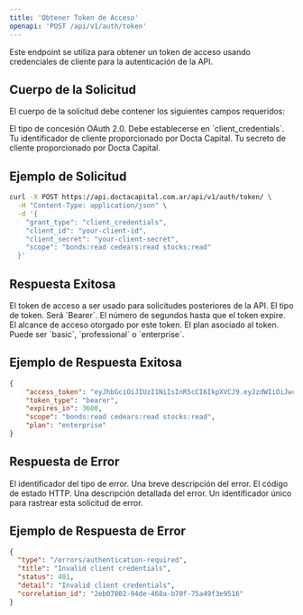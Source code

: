 ```yaml
---
title: 'Obtener Token de Acceso'
openapi: 'POST /api/v1/auth/token'
---
```


<Note>
  Este endpoint se utiliza para obtener un token de acceso usando credenciales de cliente para la autenticación de la API.
</Note>

## Cuerpo de la Solicitud

El cuerpo de la solicitud debe contener los siguientes campos requeridos:

<ParamField body="grant_type" type="string" required>
  El tipo de concesión OAuth 2.0. Debe establecerse en `client_credentials`.
</ParamField>

<ParamField body="client_id" type="string" required>
  Tu identificador de cliente proporcionado por Docta Capital.
</ParamField>

<ParamField body="client_secret" type="string" required>
  Tu secreto de cliente proporcionado por Docta Capital.
</ParamField>

## Ejemplo de Solicitud

```bash
curl -X POST https://api.doctacapital.com.ar/api/v1/auth/token/ \
  -H "Content-Type: application/json" \
  -d '{
    "grant_type": "client_credentials",
    "client_id": "your-client-id",
    "client_secret": "your-client-secret",
    "scope": "bonds:read cedears:read stocks:read"
  }'
```

## Respuesta Exitosa

<ResponseField name="access_token" type="string">
  El token de acceso a ser usado para solicitudes posteriores de la API.
</ResponseField>

<ResponseField name="token_type" type="string">
  El tipo de token. Será `Bearer`.
</ResponseField>

<ResponseField name="expires_in" type="integer">
  El número de segundos hasta que el token expire.
</ResponseField>

<ResponseField name="scope" type="string">
  El alcance de acceso otorgado por este token.
</ResponseField>

<ResponseField name="plan" type="string">
  El plan asociado al token. Puede ser `basic`, `professional` o `enterprise`.
</ResponseField>

## Ejemplo de Respuesta Exitosa

```json
{
    "access_token": "eyJhbGciOiJIUzI1NiIsInR5cCI6IkpXVCJ9.eyJzdWIiOiJwcm9kLWJhc3Rpb24tMDAxIiwiY2xpZW50X2lkIjoicHJvZC1iYXN0aW9uLTAwMSIsInNjb3BlcyI6WyJtYXJrZXRfZGF0YTpyZWFkIl0sInBsYW4iOiJlbnRlcnByaXNlIiwidG9rZW5fdHlwZSI6ImJlYXJlciIsImV4cCI6MTc1NzQ1Njg5OSwiaWF0IjoxNzU3NDUzMjk5fQ.zbvaoJLRwXFgW0aYG3DiZQM3p_4BZ3SNWj1mZEtN9wU",
    "token_type": "bearer",
    "expires_in": 3600,
    "scope": "bonds:read cedears:read stocks:read",
    "plan": "enterprise"
}
```

## Respuesta de Error

<ResponseField name="type" type="string">
  El identificador del tipo de error.
</ResponseField>

<ResponseField name="title" type="string">
  Una breve descripción del error.
</ResponseField>

<ResponseField name="status" type="integer">
  El código de estado HTTP.
</ResponseField>

<ResponseField name="detail" type="string">
  Una descripción detallada del error.
</ResponseField>

<ResponseField name="correlation_id" type="string">
  Un identificador único para rastrear esta solicitud de error.
</ResponseField>

## Ejemplo de Respuesta de Error

```json
{
  "type": "/errors/authentication-required",
  "title": "Invalid client credentials",
  "status": 401,
  "detail": "Invalid client credentials",
  "correlation_id": "2eb07802-94de-468a-b70f-75a49f3e9516"
}
```
